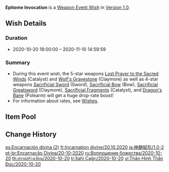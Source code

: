 {{Wish
|name              = Epitome Invocation 2020-10-20
|image             = Epitome Invocation 2020-10-20.png
|type              = Weapon Event
|duration          = event
|time_start        = 2020-10-20 18:00:00
|time_end          = 2020-11-10 14:59:59
|preceding         = Epitome Invocation/2020-09-28
|succeeding        = Epitome Invocation/2020-11-11
|alongside         = Sparkling Steps/2020-10-20
}}
'''Epitome Invocation''' is a [[Weapon Event Wish]] in [[Version 1.0]].

==Wish Details==
===Duration===
* 2020-10-20 18:00:00 &ndash; 2020-11-10 14:59:59

===Summary===
* During this event wish, the 5-star weapons [[Lost Prayer to the Sacred Winds]] (Catalyst) and [[Wolf's Gravestone]] (Claymore) as well as 4-star weapons [[Sacrificial Sword]] (Sword), [[Sacrificial Bow]] (Bow), [[Sacrificial Greatsword]] (Claymore), [[Sacrificial Fragments]] (Catalyst), and [[Dragon's Bane]] (Polearm) will get a huge drop-rate boost!
* For information about rates, see [[Wish]]es.

==Item Pool==
{{Wish Pool
|weapon_5_F    = Lost Prayer to the Sacred Winds; Wolf's Gravestone
|weapon_4_F    = Sacrificial Sword; Sacrificial Bow; Sacrificial Greatsword; Sacrificial Fragments; Dragon's Bane
|character_4   = Barbara; Beidou; Bennett; Chongyun; Fischl; Ningguang; Noelle; Razor; Sucrose; Xiangling; Xingqiu
|weapon_5      = Amos' Bow; Aquila Favonia; Primordial Jade Winged-Spear; Skyward Atlas; Skyward Blade; Skyward Harp; Skyward Pride; Skyward Spine
|weapon_4      = Rust; Eye of Perception; Favonius Codex; Favonius Greatsword; Favonius Lance; Favonius Sword; Favonius Warbow; Lion's Roar; Rainslasher; The Bell; The Flute; The Stringless; The Widsith
|weapon_3      = Black Tassel; Bloodtainted Greatsword; Cool Steel; Debate Club; Emerald Orb; Ferrous Shadow; Harbinger of Dawn; Magic Guide; Raven Bow; Sharpshooter's Oath; Skyrider Sword; Slingshot; Thrilling Tales of Dragon Slayers
}}

==Change History==
{{Change History|1.0}}

[[es:Encarnación divina (2)]]
[[fr:Incarnation divine/20.10.2020]]
[[ja:神鋳賦形/1.0-2]]
[[pt-br:Encarnação Divina/20-10-2020]]
[[ru:Воплощение божества/2020-10-20]]
[[th:สรรค์สร้างเซียน/2020-10-20]]
[[tr:İlahi Çağrı/2020-10-20]]
[[vi:Thân Hình Thần Đúc/2020-10-20]]